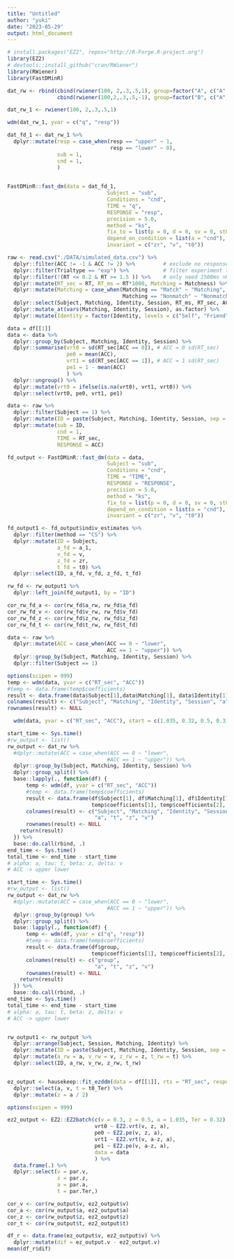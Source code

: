 ```yaml
---
title: "Untitled"
author: "yuki"
date: "2023-05-29"
output: html_document
---
```


```r
# install.packages("EZ2", repos="http://R-Forge.R-project.org")
library(EZ2)
# devtools::install_github("cran/RWiener")
library(RWiener)
library(FastDMinR)
```

```r
dat_rw <- rbind(cbind(rwiener(100, 2,.3,.5,1), group=factor("A", c("A","B"))),
                cbind(rwiener(100,2,.3,.5,-1), group=factor("B", c("A", "B"))))
```

```r
dat_rw_1 <- rwiener(100, 2,.3,.5,1)
```

```r
wdm(dat_rw_1, yvar = c("q", "resp"))
```


```r
dat_fd_1 <- dat_rw_1 %>%
  dplyr::mutate(resp = case_when(resp == "upper" ~ 1,
                                 resp == "lower" ~ 0),
                sub = 1,
                cnd = 1,
                ) 
  
```

```r
FastDMinR::fast_dm(data = dat_fd_1,            
                                Subject = "sub",
                                Conditions = "cnd",
                                TIME = "q",
                                RESPONSE = "resp",
                                precision = 5.0,
                                method = "ks",
                                fix_to = list(p = 0, d = 0, sv = 0, st0 = 0, szr = 0),
                                depend_on_condition = list(a = "cnd"),
                                invariant = c("zr", "v", "t0"))
```


```r
raw <- read.csv("./DATA/simulated_data.csv") %>%
  dplyr::filter(ACC != -1 & ACC != 2) %>%         # exclude no response/wrong response
  dplyr::filter(Trialtype == "exp") %>%           # filter experiment trials
  dplyr::filter(!(RT <= 0.2 & RT >= 1.5 )) %>%    # only need 1500ms >RT >200ms
  dplyr::mutate(RT_sec = RT, RT_ms = RT*1000, Matching = Matchness) %>%
  dplyr::mutate(Matching = case_when(Matching == "Match" ~ "Matching",
                                     Matching == "Nonmatch" ~ "Nonmatching")) %>%
  dplyr::select(Subject, Matching, Identity, Session, RT_ms, RT_sec, ACC) %>%
  dplyr::mutate_at(vars(Matching, Identity, Session), as.factor) %>%
  dplyr::mutate(Identity = factor(Identity, levels = c("Self", "Friend", "Stranger"))) 
```


```r
data = df[[1]]
data <- data %>%
  dplyr::group_by(Subject, Matching, Identity, Session) %>%
  dplyr::summarise(vrt0 = sd(RT_sec[ACC == 0]), # ACC = 0 sd(RT_sec)
                   pe0 = mean(ACC), 
                   vrt1 = sd(RT_sec[ACC == 1]), # ACC = 1 sd(RT_sec)
                   pe1 = 1 - mean(ACC)
                   ) %>%
  dplyr::ungroup() %>%
  dplyr::mutate(vrt0 = ifelse(is.na(vrt0), vrt1, vrt0)) %>%
  dplyr::select(vrt0, pe0, vrt1, pe1)
```

```r
data <- raw %>%
  dplyr::filter(Subject == 1) %>%
  dplyr::mutate(ID = paste(Subject, Matching, Identity, Session, sep = "_")) %>%
  dplyr::mutate(sub = ID,
                cnd = 1, 
                TIME = RT_sec,
                RESPONSE = ACC)
```

```r
fd_output <- FastDMinR::fast_dm(data = data,            
                                Subject = "sub",
                                Conditions = "cnd",
                                TIME = "TIME",
                                RESPONSE = "RESPONSE",
                                precision = 5.0,
                                method = "ks",
                                fix_to = list(p = 0, d = 0, sv = 0, st0 = 0, szr = 0),
                                depend_on_condition = list(a = "cnd"),
                                invariant = c("zr", "v", "t0"))
```

```r
fd_output1 <- fd_output$indiv_estimates %>%
  dplyr::filter(method == "CS") %>%
  dplyr::mutate(ID = Subject, 
                a_fd = a_1,
                v_fd = v,
                z_fd = zr,
                t_fd = t0) %>%
  dplyr::select(ID, a_fd, v_fd, z_fd, t_fd)
```

```r
rw_fd <- rw_output1 %>%
  dplyr::left_join(fd_output1, by = "ID")
```

```r
cor_rw_fd_a <- cor(rw_fd$a_rw, rw_fd$a_fd)
cor_rw_fd_v <- cor(rw_fd$v_rw, rw_fd$v_fd)
cor_rw_fd_z <- cor(rw_fd$z_rw, rw_fd$z_fd)
cor_rw_fd_t <- cor(rw_fd$t_rw, rw_fd$t_fd)
```


```r
data <- raw %>%
  dplyr::mutate(ACC = case_when(ACC == 0 ~ "lower",
                                ACC == 1 ~ "upper")) %>%
  dplyr::group_by(Subject, Matching, Identity, Session) %>%
  dplyr::filter(Subject == 1)

```

```r
options(scipen = 999)
temp <- wdm(data, yvar = c("RT_sec", "ACC"))
#temp <- data.frame(temp$coefficients)
result <- data.frame(data$Subject[1],data$Matching[1], data$Identity[1], data$Session[1],  temp$coefficients[1], temp$coefficients[2], temp$coefficients[3], temp$coefficients[4])
colnames(result) <- c("Subject", "Matching", "Identity", "Session", "a", "t", "z", "v")
rownames(result) <- NULL

```


```r

  wdm(data, yvar = c("RT_sec", "ACC"), start = c(1.035, 0.32, 0.5, 0.3), )

```


```r
start_time <- Sys.time()
#rw_output <- list()
rw_output <- dat_rw %>%
  #dplyr::mutate(ACC = case_when(ACC == 0 ~ "lower",
                                #ACC == 1 ~ "upper")) %>%
  dplyr::group_by(Subject, Matching, Identity, Session) %>%
  dplyr::group_split() %>%
  base::lapply(., function(df) { 
      temp <- wdm(df, yvar = c("RT_sec", "ACC"))
      #temp <- data.frame(temp$coefficients)
      result <- data.frame(df$Subject[1], df$Matching[1], df$Identity[1], df$Session[1], 
                           temp$coefficients[1], temp$coefficients[2], temp$coefficients[3], temp$coefficients[4])
      colnames(result) <- c("Subject", "Matching", "Identity", "Session", 
                            "a", "t", "z", "v")
      rownames(result) <- NULL
    return(result)
  }) %>%
  base::do.call(rbind, .)
end_time <- Sys.time()
total_time <- end_time - start_time
# alpha: a, tau: t, beta: z, delta: v
# ACC -> upper lower
```

```r
start_time <- Sys.time()
#rw_output <- list()
rw_output <- dat_rw %>%
  #dplyr::mutate(ACC = case_when(ACC == 0 ~ "lower",
                                #ACC == 1 ~ "upper")) %>%
  dplyr::group_by(group) %>%
  dplyr::group_split() %>%
  base::lapply(., function(df) { 
      temp <- wdm(df, yvar = c("q", "resp"))
      #temp <- data.frame(temp$coefficients)
      result <- data.frame(df$group, 
                           temp$coefficients[1], temp$coefficients[2], temp$coefficients[3], temp$coefficients[4])
      colnames(result) <- c("group", 
                            "a", "t", "z", "v")
      rownames(result) <- NULL
    return(result)
  }) %>%
  base::do.call(rbind, .)
end_time <- Sys.time()
total_time <- end_time - start_time
# alpha: a, tau: t, beta: z, delta: v
# ACC -> upper lower
```

```r

```

```r
rw_output1 <- rw_output %>%
  dplyr::arrange(Subject, Session, Matching, Identity) %>%
  dplyr::mutate(ID = paste(Subject, Matching, Identity, Session, sep = "_")) %>%
  dplyr::mutate(a_rw = a, v_rw = v, z_rw = z, t_rw = t) %>%
  dplyr::select(ID, a_rw, v_rw, z_rw, t_rw)
```

```r

```


```r
ez_output <- hausekeep::fit_ezddm(data = df[[1]], rts = "RT_sec", responses = "ACC", group = c("Subject", "Matching", "Identity", "Session")) %>%
  dplyr::select(a, v, t = t0_Ter) %>%
  dplyr::mutate(z = a / 2)
```

```r
options(scipen = 999)

ez2_output <- EZ2::EZ2batch(c(v = 0.3, z = 0.5, a = 1.035, Ter = 0.32), 
                            vrt0 ~ EZ2.vrt(v, z, a), 
                            pe0 ~ EZ2.pe(v, z, a), 
                            vrt1 ~ EZ2.vrt(v, a-z, a), 
                            pe1 ~ EZ2.pe(v, a-z, a), 
                            data = data
                            ) %>%
  data.frame(.) %>%
  dplyr::select(v = par.v,
                z = par.z,
                a = par.a,
                t = par.Ter,)
```

```r
cor_v <- cor(rw_output$v, ez2_output$v)
cor_a <- cor(rw_output$a, ez2_output$a)
cor_z <- cor(rw_output$z, ez2_output$z)
cor_t <- cor(rw_output$t, ez2_output$t)
```

```r
df_r <- data.frame(ez_output$v, ez2_output$v) %>%
  dplyr::mutate(dif = ez_output.v - ez2_output.v)
mean(df_r$dif)
```

